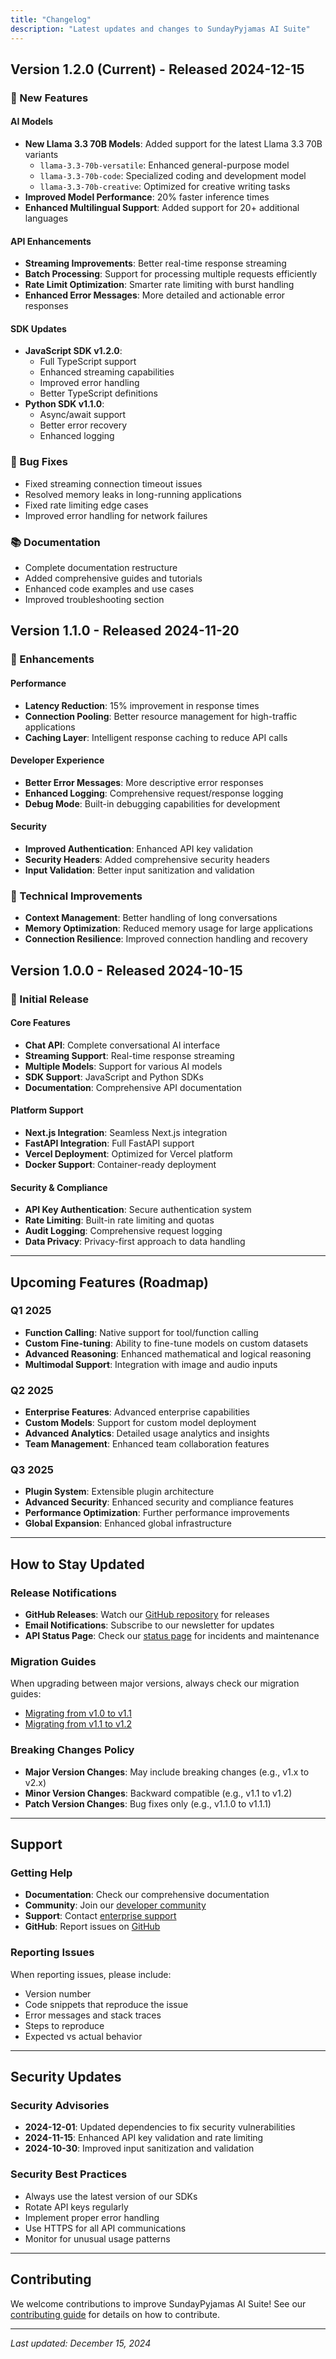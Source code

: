 ```yaml
---
title: "Changelog"
description: "Latest updates and changes to SundayPyjamas AI Suite"
---
```


## Version 1.2.0 (Current) - Released 2024-12-15

### 🚀 New Features

#### AI Models
- **New Llama 3.3 70B Models**: Added support for the latest Llama 3.3 70B variants
  - `llama-3.3-70b-versatile`: Enhanced general-purpose model
  - `llama-3.3-70b-code`: Specialized coding and development model
  - `llama-3.3-70b-creative`: Optimized for creative writing tasks
- **Improved Model Performance**: 20% faster inference times
- **Enhanced Multilingual Support**: Added support for 20+ additional languages

#### API Enhancements
- **Streaming Improvements**: Better real-time response streaming
- **Batch Processing**: Support for processing multiple requests efficiently
- **Rate Limit Optimization**: Smarter rate limiting with burst handling
- **Enhanced Error Messages**: More detailed and actionable error responses

#### SDK Updates
- **JavaScript SDK v1.2.0**:
  - Full TypeScript support
  - Enhanced streaming capabilities
  - Improved error handling
  - Better TypeScript definitions
- **Python SDK v1.1.0**:
  - Async/await support
  - Better error recovery
  - Enhanced logging

### 🐛 Bug Fixes
- Fixed streaming connection timeout issues
- Resolved memory leaks in long-running applications
- Fixed rate limiting edge cases
- Improved error handling for network failures

### 📚 Documentation
- Complete documentation restructure
- Added comprehensive guides and tutorials
- Enhanced code examples and use cases
- Improved troubleshooting section

## Version 1.1.0 - Released 2024-11-20

### 🎯 Enhancements

#### Performance
- **Latency Reduction**: 15% improvement in response times
- **Connection Pooling**: Better resource management for high-traffic applications
- **Caching Layer**: Intelligent response caching to reduce API calls

#### Developer Experience
- **Better Error Messages**: More descriptive error responses
- **Enhanced Logging**: Comprehensive request/response logging
- **Debug Mode**: Built-in debugging capabilities for development

#### Security
- **Improved Authentication**: Enhanced API key validation
- **Security Headers**: Added comprehensive security headers
- **Input Validation**: Better input sanitization and validation

### 🔧 Technical Improvements
- **Context Management**: Better handling of long conversations
- **Memory Optimization**: Reduced memory usage for large applications
- **Connection Resilience**: Improved connection handling and recovery

## Version 1.0.0 - Released 2024-10-15

### 🎉 Initial Release

#### Core Features
- **Chat API**: Complete conversational AI interface
- **Streaming Support**: Real-time response streaming
- **Multiple Models**: Support for various AI models
- **SDK Support**: JavaScript and Python SDKs
- **Documentation**: Comprehensive API documentation

#### Platform Support
- **Next.js Integration**: Seamless Next.js integration
- **FastAPI Integration**: Full FastAPI support
- **Vercel Deployment**: Optimized for Vercel platform
- **Docker Support**: Container-ready deployment

#### Security & Compliance
- **API Key Authentication**: Secure authentication system
- **Rate Limiting**: Built-in rate limiting and quotas
- **Audit Logging**: Comprehensive request logging
- **Data Privacy**: Privacy-first approach to data handling

---

## Upcoming Features (Roadmap)

### Q1 2025
- **Function Calling**: Native support for tool/function calling
- **Custom Fine-tuning**: Ability to fine-tune models on custom datasets
- **Advanced Reasoning**: Enhanced mathematical and logical reasoning
- **Multimodal Support**: Integration with image and audio inputs

### Q2 2025
- **Enterprise Features**: Advanced enterprise capabilities
- **Custom Models**: Support for custom model deployment
- **Advanced Analytics**: Detailed usage analytics and insights
- **Team Management**: Enhanced team collaboration features

### Q3 2025
- **Plugin System**: Extensible plugin architecture
- **Advanced Security**: Enhanced security and compliance features
- **Performance Optimization**: Further performance improvements
- **Global Expansion**: Enhanced global infrastructure

---

## How to Stay Updated

### Release Notifications
- **GitHub Releases**: Watch our [GitHub repository](https://github.com/sundaypyjamas/ai-suite) for releases
- **Email Notifications**: Subscribe to our newsletter for updates
- **API Status Page**: Check our [status page](https://status.sundaypyjamas.com) for incidents and maintenance

### Migration Guides
When upgrading between major versions, always check our migration guides:
- [Migrating from v1.0 to v1.1](/guides/migration/v1.0-to-v1.1)
- [Migrating from v1.1 to v1.2](/guides/migration/v1.1-to-v1.2)

### Breaking Changes Policy
- **Major Version Changes**: May include breaking changes (e.g., v1.x to v2.x)
- **Minor Version Changes**: Backward compatible (e.g., v1.1 to v1.2)
- **Patch Version Changes**: Bug fixes only (e.g., v1.1.0 to v1.1.1)

---

## Support

### Getting Help
- **Documentation**: Check our comprehensive documentation
- **Community**: Join our [developer community](https://community.sundaypyjamas.com)
- **Support**: Contact [enterprise support](mailto:enterprise@sundaypyjamas.com)
- **GitHub**: Report issues on [GitHub](https://github.com/sundaypyjamas/ai-suite/issues)

### Reporting Issues
When reporting issues, please include:
- Version number
- Code snippets that reproduce the issue
- Error messages and stack traces
- Steps to reproduce
- Expected vs actual behavior

---

## Security Updates

### Security Advisories
- **2024-12-01**: Updated dependencies to fix security vulnerabilities
- **2024-11-15**: Enhanced API key validation and rate limiting
- **2024-10-30**: Improved input sanitization and validation

### Security Best Practices
- Always use the latest version of our SDKs
- Rotate API keys regularly
- Implement proper error handling
- Use HTTPS for all API communications
- Monitor for unusual usage patterns

---

## Contributing

We welcome contributions to improve SundayPyjamas AI Suite! See our [contributing guide](/community/contributing) for details on how to contribute.

---

*Last updated: December 15, 2024*

